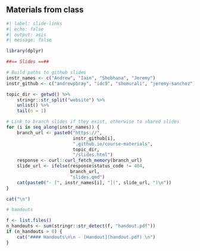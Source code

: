 
## Materials from class

```r
#| label: slide-links
#| echo: false
#| output: asis
#| message: false

library(dplyr)

##== Slides ==##

# Build paths to github slides
instr_names <- c("Andrew", "Iain", "Shobhana", "Jeremy")
instr_github <- c("andrewpbray", "idc9", "shomurali", "jeremy-sanchez")

topic_dir <- getwd() %>%
    stringr::str_split("website") %>%
    unlist() %>%
    tail(n = 1)

# Link to branch slides if they exist, otherwise to shared slides
for (i in seq_along(instr_names)) {
    branch_url <- paste0("https://", 
                         instr_github[i],
                         ".github.io/course-materials", 
                         topic_dir, 
                         "/slides.html")
    response <- curl::curl_fetch_memory(branch_url)
    slide_url <- ifelse(response$status_code != 404,
                        branch_url,
                        "slides.qmd")
    cat(paste0("- [", instr_names[i], "](", slide_url, ")\n"))
}

cat("\n")

# handouts

f <- list.files()
n_handouts <- sum(stringr::str_detect(f, "handout.pdf"))
if (n_handouts > 0) {
    cat("#### Handouts\n\n - [Handout](handout.pdf) \n")
}
```